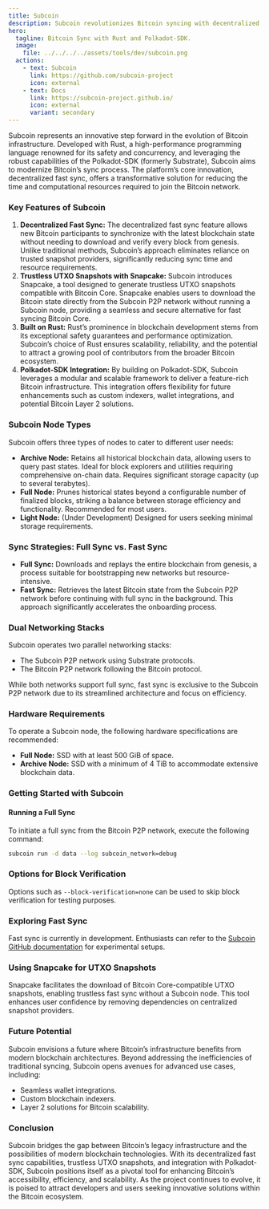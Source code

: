 ```yaml
---
title: Subcoin
description: Subcoin revolutionizes Bitcoin syncing with decentralized fast sync, trustless UTXO snapshots, and Polkadot-SDK integration.
hero:
  tagline: Bitcoin Sync with Rust and Polkadot-SDK.
  image: 
    file: ../../../../assets/tools/dev/subcoin.png
  actions:
    - text: Subcoin
      link: https://github.com/subcoin-project
      icon: external
    - text: Docs
      link: https://subcoin-project.github.io/
      icon: external
      variant: secondary
---
```



Subcoin represents an innovative step forward in the evolution of Bitcoin infrastructure. Developed with Rust, a high-performance programming language renowned for its safety and concurrency, and leveraging the robust capabilities of the Polkadot-SDK (formerly Substrate), Subcoin aims to modernize Bitcoin’s sync process. The platform’s core innovation, decentralized fast sync, offers a transformative solution for reducing the time and computational resources required to join the Bitcoin network.

### Key Features of Subcoin
1. **Decentralized Fast Sync:** The decentralized fast sync feature allows new Bitcoin participants to synchronize with the latest blockchain state without needing to download and verify every block from genesis. Unlike traditional methods, Subcoin’s approach eliminates reliance on trusted snapshot providers, significantly reducing sync time and resource requirements.
2. **Trustless UTXO Snapshots with Snapcake:** Subcoin introduces Snapcake, a tool designed to generate trustless UTXO snapshots compatible with Bitcoin Core. Snapcake enables users to download the Bitcoin state directly from the Subcoin P2P network without running a Subcoin node, providing a seamless and secure alternative for fast syncing Bitcoin Core.
3. **Built on Rust:** Rust’s prominence in blockchain development stems from its exceptional safety guarantees and performance optimization. Subcoin’s choice of Rust ensures scalability, reliability, and the potential to attract a growing pool of contributors from the broader Bitcoin ecosystem.
4. **Polkadot-SDK Integration:** By building on Polkadot-SDK, Subcoin leverages a modular and scalable framework to deliver a feature-rich Bitcoin infrastructure. This integration offers flexibility for future enhancements such as custom indexers, wallet integrations, and potential Bitcoin Layer 2 solutions.

### **Subcoin Node Types**
Subcoin offers three types of nodes to cater to different user needs:
- **Archive Node:** Retains all historical blockchain data, allowing users to query past states. Ideal for block explorers and utilities requiring comprehensive on-chain data. Requires significant storage capacity (up to several terabytes).
- **Full Node:** Prunes historical states beyond a configurable number of finalized blocks, striking a balance between storage efficiency and functionality. Recommended for most users.
- **Light Node:** (Under Development) Designed for users seeking minimal storage requirements.

### **Sync Strategies: Full Sync vs. Fast Sync**
- **Full Sync:** Downloads and replays the entire blockchain from genesis, a process suitable for bootstrapping new networks but resource-intensive.
- **Fast Sync:** Retrieves the latest Bitcoin state from the Subcoin P2P network before continuing with full sync in the background. This approach significantly accelerates the onboarding process.

### **Dual Networking Stacks**
Subcoin operates two parallel networking stacks:
- The Subcoin P2P network using Substrate protocols.
- The Bitcoin P2P network following the Bitcoin protocol.

While both networks support full sync, fast sync is exclusive to the Subcoin P2P network due to its streamlined architecture and focus on efficiency.

### **Hardware Requirements**
To operate a Subcoin node, the following hardware specifications are recommended:
- **Full Node:** SSD with at least 500 GiB of space.
- **Archive Node:** SSD with a minimum of 4 TiB to accommodate extensive blockchain data.

### **Getting Started with Subcoin**
#### **Running a Full Sync**
To initiate a full sync from the Bitcoin P2P network, execute the following command:
```bash
subcoin run -d data --log subcoin_network=debug
```
### **Options for Block Verification**
Options such as `--block-verification=none` can be used to skip block verification for testing purposes.

### **Exploring Fast Sync**
Fast sync is currently in development. Enthusiasts can refer to the [Subcoin GitHub documentation](https://github.com/subcoin-project/subcoin/blob/subcoin-milestone-3/docs/src/test_fast_sync.md) for experimental setups.

### **Using Snapcake for UTXO Snapshots**
Snapcake facilitates the download of Bitcoin Core-compatible UTXO snapshots, enabling trustless fast sync without a Subcoin node. This tool enhances user confidence by removing dependencies on centralized snapshot providers.

### **Future Potential**
Subcoin envisions a future where Bitcoin’s infrastructure benefits from modern blockchain architectures. Beyond addressing the inefficiencies of traditional syncing, Subcoin opens avenues for advanced use cases, including:
- Seamless wallet integrations.
- Custom blockchain indexers.
- Layer 2 solutions for Bitcoin scalability.

### **Conclusion**
Subcoin bridges the gap between Bitcoin’s legacy infrastructure and the possibilities of modern blockchain technologies. With its decentralized fast sync capabilities, trustless UTXO snapshots, and integration with Polkadot-SDK, Subcoin positions itself as a pivotal tool for enhancing Bitcoin’s accessibility, efficiency, and scalability. As the project continues to evolve, it is poised to attract developers and users seeking innovative solutions within the Bitcoin ecosystem.
